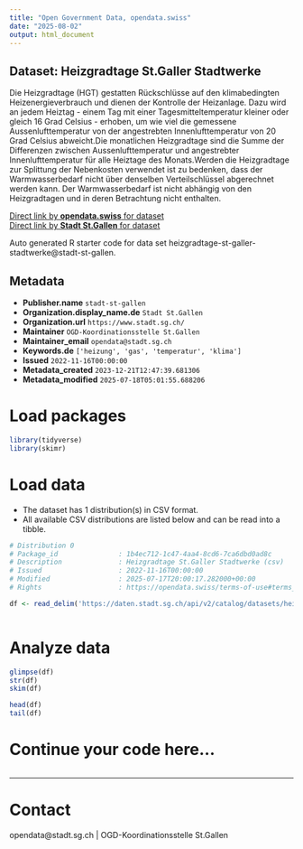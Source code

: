 ```yaml
---
title: "Open Government Data, opendata.swiss"
date: "2025-08-02"
output: html_document
---
```


## Dataset: Heizgradtage St.Galler Stadtwerke

Die Heizgradtage (HGT) gestatten Rückschlüsse auf den klimabedingten Heizenergieverbrauch und dienen der Kontrolle der Heizanlage. Dazu wird an jedem Heiztag - einem Tag mit einer Tagesmitteltemperatur kleiner oder gleich 16 Grad Celsius - erhoben, um wie viel die gemessene Aussenlufttemperatur von der angestrebten Innenlufttemperatur von 20 Grad Celsius abweicht.Die monatlichen Heizgradtage sind die Summe der Differenzen zwischen Aussenlufttemperatur und angestrebter Innenlufttemperatur für alle Heiztage des Monats.Werden die Heizgradtage zur Splittung der Nebenkosten verwendet ist zu bedenken, dass der Warmwasserbedarf nicht über denselben Verteilschlüssel abgerechnet werden kann. Der Warmwasserbedarf ist nicht abhängig von den Heizgradtagen und in deren Betrachtung nicht enthalten.

[Direct link by **opendata.swiss** for dataset](https://opendata.swiss/de/dataset/heizgradtage-st-galler-stadtwerke)<br>
[Direct link by **Stadt St.Gallen** for dataset](https://daten.stadt.sg.ch/explore/dataset/heizgradtage-st-galler-stadtwerke/)

Auto generated R starter code for data set heizgradtage-st-galler-stadtwerke@stadt-st-gallen.

## Metadata

- **Publisher.name** `stadt-st-gallen`
- **Organization.display_name.de** `Stadt St.Gallen`
- **Organization.url** `https://www.stadt.sg.ch/`
- **Maintainer** `OGD-Koordinationsstelle St.Gallen`
- **Maintainer_email** `opendata@stadt.sg.ch`
- **Keywords.de** `['heizung', 'gas', 'temperatur', 'klima']`
- **Issued** `2022-11-16T00:00:00`
- **Metadata_created** `2023-12-21T12:47:39.681306`
- **Metadata_modified** `2025-07-18T05:01:55.688206`


# Load packages

```r

library(tidyverse)
library(skimr)

```

# Load data

-   The dataset has 1 distribution(s) in CSV format.
-   All available CSV distributions are listed below and can be read into a tibble.

```r

# Distribution 0
# Package_id               : 1b4ec712-1c47-4aa4-8cd6-7ca6dbd0ad8c
# Description              : Heizgradtage St.Galler Stadtwerke (csv)
# Issued                   : 2022-11-16T00:00:00
# Modified                 : 2025-07-17T20:00:17.282000+00:00
# Rights                   : https://opendata.swiss/terms-of-use#terms_by

df <- read_delim('https://daten.stadt.sg.ch/api/v2/catalog/datasets/heizgradtage-st-galler-stadtwerke/exports/csv?use_labels=true')



```

# Analyze data

```r

glimpse(df)
str(df)
skim(df)

head(df)
tail(df)

```

# Continue your code here...

```r

```

------------------------------------------------------------------------

# Contact

opendata@stadt.sg.ch | OGD-Koordinationsstelle St.Gallen
